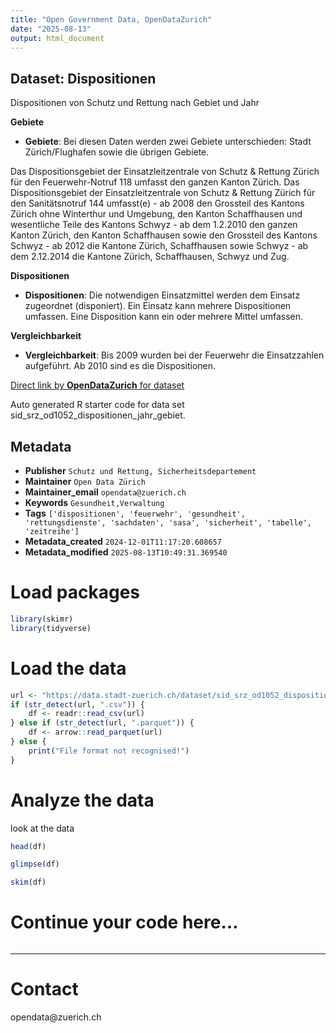 ```yaml
---
title: "Open Government Data, OpenDataZurich"
date: "2025-08-13"
output: html_document
---
```


## Dataset: Dispositionen

Dispositionen von Schutz und Rettung nach Gebiet und Jahr

**Gebiete**

- **Gebiete**: 
Bei diesen Daten werden zwei Gebiete unterschieden: Stadt Zürich/Flughafen sowie die übrigen Gebiete.

Das Dispositionsgebiet der Einsatzleitzentrale von Schutz & Rettung Zürich für den Feuerwehr-Notruf 118 umfasst den ganzen Kanton Zürich.
Das Dispositionsgebiet der Einsatzleitzentrale von Schutz & Rettung Zürich für den Sanitätsnotruf 144 umfasst(e) 
- ab 2008 den Grossteil des Kantons Zürich ohne Winterthur und Umgebung, den Kanton Schaffhausen und wesentliche Teile des Kantons Schwyz
- ab dem 1.2.2010 den ganzen Kanton Zürich, den Kanton Schaffhausen sowie den Grossteil des Kantons Schwyz
- ab 2012 die Kantone Zürich, Schaffhausen sowie Schwyz
- ab dem 2.12.2014 die Kantone Zürich, Schaffhausen, Schwyz und Zug.
 

[]()

**Dispositionen**

- **Dispositionen**: 
Die notwendigen Einsatzmittel werden dem Einsatz zugeordnet (disponiert). Ein Einsatz kann mehrere Dispositionen umfassen. Eine Disposition kann ein oder mehrere Mittel umfassen. 

[]()

**Vergleichbarkeit**

- **Vergleichbarkeit**: 
Bis 2009 wurden bei der Feuerwehr die Einsatzzahlen aufgeführt. Ab 2010 sind es die Dispositionen.


[]()



[Direct link by **OpenDataZurich** for dataset](https://data.stadt-zuerich.ch/dataset/sid_srz_od1052_dispositionen_jahr_gebiet)

Auto generated R starter code for data set sid_srz_od1052_dispositionen_jahr_gebiet.

## Metadata

- **Publisher** `Schutz und Rettung, Sicherheitsdepartement`
- **Maintainer** `Open Data Zürich`
- **Maintainer_email** `opendata@zuerich.ch`
- **Keywords** `Ge­sund­heit,Ver­walt­ung`
- **Tags** `['dispositionen', 'feuerwehr', 'gesundheit', 'rettungsdienste', 'sachdaten', 'sasa', 'sicherheit', 'tabelle', 'zeitreihe']`
- **Metadata_created** `2024-12-01T11:17:20.608657`
- **Metadata_modified** `2025-08-13T10:49:31.369540`


# Load packages

```r
library(skimr)
library(tidyverse)
```

# Load the data

```r
url <- "https://data.stadt-zuerich.ch/dataset/sid_srz_od1052_dispositionen_jahr_gebiet/download/GES105OD1052.csv"
if (str_detect(url, ".csv")) {
    df <- readr::read_csv(url)
} else if (str_detect(url, ".parquet")) {
    df <- arrow::read_parquet(url)
} else {
    print("File format not recognised!")
}
```

# Analyze the data

look at the data
```r
head(df)
```

```r
glimpse(df)
```

```r
skim(df)
```

# Continue your code here...

```r

```

------------------------------------------------------------------------

# Contact

opendata@zuerich.ch
